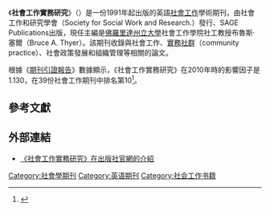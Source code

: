 {{Infobox journal
| title = 社會工作實務研究<br>Research on Social Work Practice
| cover = Research on Social Work Practice.jpg
| editor = 布魯斯·塞爾
| discipline = [[社會工作|社會工作]]
| language = 英語
| former_names = 
| abbreviation = Res. Soc. Work Pract.
| publisher = SAGE Publications
| country = 
| frequency = 雙月刊
| history = 1991年－現在
| openaccess = 
| license = 
| impact = 1.929
| impact-year = 2017
| website = http://www.uk.sagepub.com/journals/Journal200896?siteId=sage-uk&prodTypes=any&q=Research+on+Social+Work+Practice+&fs=1
| link1 = http://rsw.sagepub.com/content/current
| link1-name = 線上閱讀
| link2 = http://rsw.sagepub.com/content/by/year
| link2-name = 線上閱讀
| ISSN = 1049-7315
| eISSN = 1552-7581
| OCLC = 609948404
| LCCN = 91643094
}}
《'''社會工作實務研究'''》（''{{lang|en|Research on Social Work Practice}}''）是一份1991年起出版的英語[[社會工作|社會工作]]學術期刊，由社會工作和研究學會（Society for Social Work and Research.）發行、SAGE Publications出版，現任主編是[[佛羅里達州立大學|佛羅里達州立大學]]社會工作學院社工教授布魯斯·塞爾（Bruce A. Thyer）。該期刊收錄與社會工作、[[實務社群|實務社群]]（community practice）、社會政策發展和組織管理等相關的論文。

根據《[[期刊引證報告|期刊引證報告]]》數據顯示，《社會工作實務研究》在2010年時的影響因子是1.130，在39份社會工作期刊中排名第10<ref>{{cite book |year=2011 |chapter=Journals Ranked by Impact: Social Work |title=2010 Journal Citation Reports |publisher=[[湯森路透|Thomson Reuters]] |edition=Social Sciences |accessdate=2013-05-23 |language=en|work=Web of Science |postscript=.}}</ref>。

== 參考文獻 ==
{{reflist}}

== 外部連結 ==
* [http://eur.sagepub.com/ 《社會工作實務研究》在出版社官網的介紹] {{Wayback|url=http://eur.sagepub.com/ |date=20130508125804 }} {{en}}

[[Category:社會學期刊|Category:社會學期刊]]
[[Category:英语期刊|Category:英语期刊]]
[[Category:社会工作书籍|Category:社会工作书籍]]